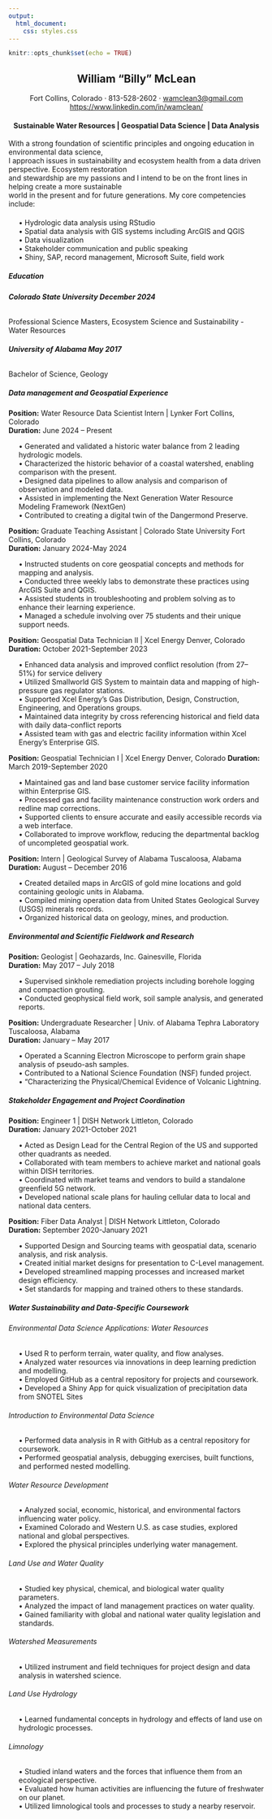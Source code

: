 ```yaml
---
output: 
  html_document:
    css: styles.css
---
```


```r
knitr::opts_chunk$set(echo = TRUE)
```

<center>

## William "Billy" McLean

Fort Collins, Colorado · 813-528-2602 · [wamclean3\@gmail.com](mailto:wamclean3@gmail.com){.email}\
<https://www.linkedin.com/in/wamclean/>

</center>

<center>

#### Sustainable Water Resources \| Geospatial Data Science \| Data Analysis

</center>

With a strong foundation of scientific principles and ongoing education in environmental data science,\
I approach issues in sustainability and ecosystem health from a data driven perspective. Ecosystem restoration\
and stewardship are my passions and I intend to be on the front lines in helping create a more sustainable\
world in the present and for future generations. My core competencies include:

::: {style="margin-left: 20px; margin-top: 20px; margin-bottom: 20px"}
• Hydrologic data analysis using RStudio<br> • Spatial data analysis with GIS systems including ArcGIS and QGIS<br> • Data visualization<br> • Stakeholder communication and public speaking<br> • Shiny, SAP, record management, Microsoft Suite, field work
:::

##### Education

###### **Colorado State University December 2024**

Professional Science Masters, Ecosystem Science and Sustainability - Water Resources

###### **University of Alabama May 2017**

Bachelor of Science, Geology

##### Data management and Geospatial Experience

**Position:** Water Resource Data Scientist Intern \| Lynker Fort Collins, Colorado\
**Duration:** June 2024 – Present\

::: {style="margin-left: 20px;"}
• Generated and validated a historic water balance from 2 leading hydrologic models.\
• Characterized the historic behavior of a coastal watershed, enabling comparison with the present.\
• Designed data pipelines to allow analysis and comparison of observation and modeled data.\
• Assisted in implementing the Next Generation Water Resource Modeling Framework (NextGen)\
• Contributed to creating a digital twin of the Dangermond Preserve.
:::

**Position:** Graduate Teaching Assistant \| Colorado State University Fort Collins, Colorado\
**Duration:** January 2024-May 2024

::: {style="margin-left: 20px;"}
• Instructed students on core geospatial concepts and methods for mapping and analysis.\
• Conducted three weekly labs to demonstrate these practices using ArcGIS Suite and QGIS.\
• Assisted students in troubleshooting and problem solving as to enhance their learning experience.\
• Managed a schedule involving over 75 students and their unique support needs.
:::

**Position:** Geospatial Data Technician II \| Xcel Energy Denver, Colorado\
**Duration:** October 2021-September 2023

::: {style="margin-left: 20px;"}
• Enhanced data analysis and improved conflict resolution (from 27–51%) for service delivery\
• Utilized Smallworld GIS System to maintain data and mapping of high-pressure gas regulator stations.\
• Supported Xcel Energy’s Gas Distribution, Design, Construction, Engineering, and Operations groups.\
• Maintained data integrity by cross referencing historical and field data with daily data-conflict reports\
• Assisted team with gas and electric facility information within Xcel Energy’s Enterprise GIS.
:::

**Position:** Geospatial Technician I \| Xcel Energy Denver, Colorado **Duration:** March 2019-September 2020

::: {style="margin-left: 20px;"}
• Maintained gas and land base customer service facility information within Enterprise GIS.\
• Processed gas and facility maintenance construction work orders and redline map corrections.\
• Supported clients to ensure accurate and easily accessible records via a web interface.\
• Collaborated to improve workflow, reducing the departmental backlog of uncompleted geospatial work.
:::

**Position:** Intern \| Geological Survey of Alabama Tuscaloosa, Alabama\
**Duration:** August – December 2016

::: {style="margin-left: 20px;"}
• Created detailed maps in ArcGIS of gold mine locations and gold containing geologic units in Alabama.\
• Compiled mining operation data from United States Geological Survey (USGS) minerals records.\
• Organized historical data on geology, mines, and production.
:::

##### Environmental and Scientific Fieldwork and Research

**Position:** Geologist \| Geohazards, Inc. Gainesville, Florida\
**Duration:** May 2017 – July 2018

::: {style="margin-left: 20px;"}
• Supervised sinkhole remediation projects including borehole logging and compaction grouting.\
• Conducted geophysical field work, soil sample analysis, and generated reports.
:::

**Position:** Undergraduate Researcher \| Univ. of Alabama Tephra Laboratory Tuscaloosa, Alabama\
**Duration:** January – May 2017

::: {style="margin-left: 20px;"}
• Operated a Scanning Electron Microscope to perform grain shape analysis of pseudo-ash samples.\
• Contributed to a National Science Foundation (NSF) funded project.\
• “Characterizing the Physical/Chemical Evidence of Volcanic Lightning.
:::

##### Stakeholder Engagement and Project Coordination

**Position:** Engineer 1 \| DISH Network Littleton, Colorado\
**Duration:** January 2021-October 2021\

::: {style="margin-left: 20px;"}
• Acted as Design Lead for the Central Region of the US and supported other quadrants as needed.\
• Collaborated with team members to achieve market and national goals within DISH territories.\
• Coordinated with market teams and vendors to build a standalone greenfield 5G network.\
• Developed national scale plans for hauling cellular data to local and national data centers.
:::

**Position:** Fiber Data Analyst \| DISH Network Littleton, Colorado\
**Duration:** September 2020-January 2021\

::: {style="margin-left: 20px;"}
• Supported Design and Sourcing teams with geospatial data, scenario analysis, and risk analysis.\
• Created initial market designs for presentation to C-Level management.\
• Developed streamlined mapping processes and increased market design efficiency.\
• Set standards for mapping and trained others to these standards.
:::

##### Water Sustainability and Data-Specific Coursework

###### Environmental Data Science Applications: Water Resources

::: {style="margin-left: 20px;"}
• Used R to perform terrain, water quality, and flow analyses.\
• Analyzed water resources via innovations in deep learning prediction and modelling.\
• Employed GitHub as a central repository for projects and coursework. • Developed a Shiny App for quick visualization of precipitation data from SNOTEL Sites
:::

###### Introduction to Environmental Data Science

::: {style="margin-left: 20px;"}
• Performed data analysis in R with GitHub as a central repository for coursework.\
• Performed geospatial analysis, debugging exercises, built functions, and performed nested modelling.
:::

###### Water Resource Development

::: {style="margin-left: 20px;"}
• Analyzed social, economic, historical, and environmental factors influencing water policy.\
• Examined Colorado and Western U.S. as case studies, explored national and global perspectives.\
• Explored the physical principles underlying water management.
:::

###### Land Use and Water Quality

::: {style="margin-left: 20px;"}
• Studied key physical, chemical, and biological water quality parameters.\
• Analyzed the impact of land management practices on water quality.\
• Gained familiarity with global and national water quality legislation and standards.
:::

###### Watershed Measurements

::: {style="margin-left: 20px;"}
• Utilized instrument and field techniques for project design and data analysis in watershed science.
:::

###### Land Use Hydrology

::: {style="margin-left: 20px;"}
• Learned fundamental concepts in hydrology and effects of land use on hydrologic processes.
:::

###### Limnology

::: {style="margin-left: 20px;"}
• Studied inland waters and the forces that influence them from an ecological perspective.\
• Evaluated how human activities are influencing the future of freshwater on our planet.\
• Utilized limnological tools and processes to study a nearby reservoir.
:::
